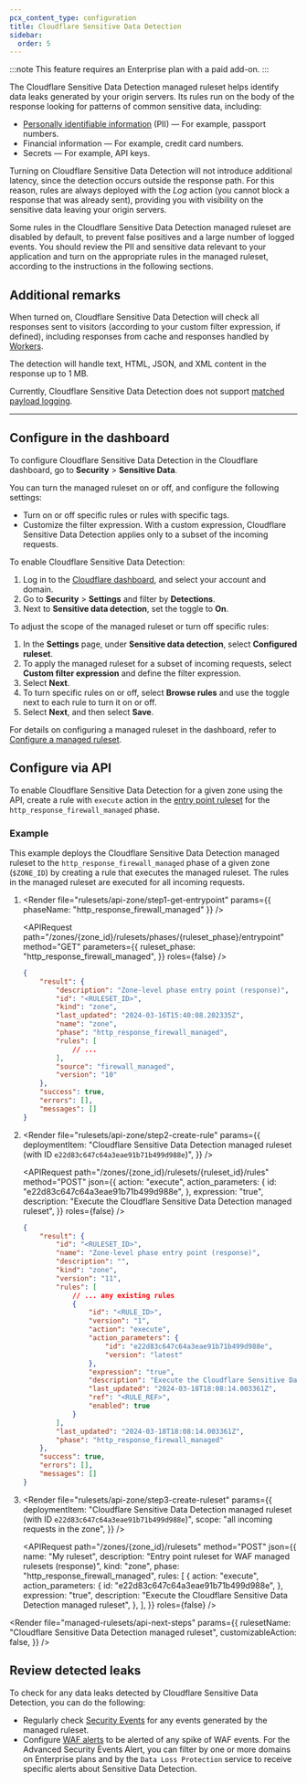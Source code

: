 ```yaml
---
pcx_content_type: configuration
title: Cloudflare Sensitive Data Detection
sidebar:
  order: 5
---
```



:::note
This feature requires an Enterprise plan with a paid add-on.
:::

The Cloudflare Sensitive Data Detection managed ruleset helps identify data leaks generated by your origin servers. Its rules run on the body of the response looking for patterns of common sensitive data, including:

- [Personally identifiable information](https://www.cloudflare.com/learning/privacy/what-is-pii/) (PII) — For example, passport numbers.
- Financial information — For example, credit card numbers.
- Secrets — For example, API keys.

Turning on Cloudflare Sensitive Data Detection will not introduce additional latency, since the detection occurs outside the response path. For this reason, rules are always deployed with the _Log_ action (you cannot block a response that was already sent), providing you with visibility on the sensitive data leaving your origin servers.

Some rules in the Cloudflare Sensitive Data Detection managed ruleset are disabled by default, to prevent false positives and a large number of logged events. You should review the PII and sensitive data relevant to your application and turn on the appropriate rules in the managed ruleset, according to the instructions in the following sections.

## Additional remarks

When turned on, Cloudflare Sensitive Data Detection will check all responses sent to visitors (according to your custom filter expression, if defined), including responses from cache and responses handled by [Workers](/workers/).

The detection will handle text, HTML, JSON, and XML content in the response up to 1 MB.

Currently, Cloudflare Sensitive Data Detection does not support [matched payload logging](/waf/managed-rules/payload-logging/).

---

## Configure in the dashboard

<Tabs syncKey="dashNewNav"> <TabItem label="Old dashboard">

To configure Cloudflare Sensitive Data Detection in the Cloudflare dashboard, go to **Security** > **Sensitive Data**.

You can turn the managed ruleset on or off, and configure the following settings:

- Turn on or off specific rules or rules with specific tags.
- Customize the filter expression. With a custom expression, Cloudflare Sensitive Data Detection applies only to a subset of the incoming requests.

</TabItem> <TabItem label="New dashboard" icon="rocket">

To enable Cloudflare Sensitive Data Detection:

1. Log in to the [Cloudflare dashboard](https://dash.cloudflare.com), and select your account and domain.
2. Go to **Security** > **Settings** and filter by **Detections**.
3. Next to **Sensitive data detection**, set the toggle to **On**.

To adjust the scope of the managed ruleset or turn off specific rules:

1. In the **Settings** page, under **Sensitive data detection**, select **Configured ruleset**.
2. To apply the managed ruleset for a subset of incoming requests, select **Custom filter expression** and define the filter expression.
3. Select **Next**.
4. To turn specific rules on or off, select **Browse rules** and use the toggle next to each rule to turn it on or off.
5. Select **Next**, and then select **Save**.

</TabItem> </Tabs>

For details on configuring a managed ruleset in the dashboard, refer to [Configure a managed ruleset](/waf/managed-rules/deploy-zone-dashboard/#configure-a-managed-ruleset).

## Configure via API

To enable Cloudflare Sensitive Data Detection for a given zone using the API, create a rule with `execute` action in the [entry point ruleset](/ruleset-engine/about/rulesets/#entry-point-ruleset) for the `http_response_firewall_managed` phase.

### Example

This example deploys the Cloudflare Sensitive Data Detection managed ruleset to the `http_response_firewall_managed` phase of a given zone (`$ZONE_ID`) by creating a rule that executes the managed ruleset. The rules in the managed ruleset are executed for all incoming requests.

1.  <Render
    	file="rulesets/api-zone/step1-get-entrypoint"
    	params={{ phaseName: "http_response_firewall_managed" }}
    />

    <APIRequest
    	path="/zones/{zone_id}/rulesets/phases/{ruleset_phase}/entrypoint"
    	method="GET"
    	parameters={{
    		ruleset_phase: "http_response_firewall_managed",
    	}}
    	roles={false}
    />

    ```json output {4}
    {
    	"result": {
    		"description": "Zone-level phase entry point (response)",
    		"id": "<RULESET_ID>",
    		"kind": "zone",
    		"last_updated": "2024-03-16T15:40:08.202335Z",
    		"name": "zone",
    		"phase": "http_response_firewall_managed",
    		"rules": [
    			// ...
    		],
    		"source": "firewall_managed",
    		"version": "10"
    	},
    	"success": true,
    	"errors": [],
    	"messages": []
    }
    ```

2.  <Render
    	file="rulesets/api-zone/step2-create-rule"
    	params={{
    		deploymentItem:
    			"Cloudflare Sensitive Data Detection managed ruleset (with ID `e22d83c647c64a3eae91b71b499d988e`)",
    	}}
    />

    <APIRequest
    	path="/zones/{zone_id}/rulesets/{ruleset_id}/rules"
    	method="POST"
    	json={{
    		action: "execute",
    		action_parameters: {
    			id: "e22d83c647c64a3eae91b71b499d988e",
    		},
    		expression: "true",
    		description:
    			"Execute the Cloudflare Sensitive Data Detection managed ruleset",
    	}}
    	roles={false}
    />

    ```json output
    {
    	"result": {
    		"id": "<RULESET_ID>",
    		"name": "Zone-level phase entry point (response)",
    		"description": "",
    		"kind": "zone",
    		"version": "11",
    		"rules": [
    			// ... any existing rules
    			{
    				"id": "<RULE_ID>",
    				"version": "1",
    				"action": "execute",
    				"action_parameters": {
    					"id": "e22d83c647c64a3eae91b71b499d988e",
    					"version": "latest"
    				},
    				"expression": "true",
    				"description": "Execute the Cloudflare Sensitive Data Detection managed ruleset",
    				"last_updated": "2024-03-18T18:08:14.003361Z",
    				"ref": "<RULE_REF>",
    				"enabled": true
    			}
    		],
    		"last_updated": "2024-03-18T18:08:14.003361Z",
    		"phase": "http_response_firewall_managed"
    	},
    	"success": true,
    	"errors": [],
    	"messages": []
    }
    ```

3.  <Render
    	file="rulesets/api-zone/step3-create-ruleset"
    	params={{
    		deploymentItem:
    			"Cloudflare Sensitive Data Detection managed ruleset (with ID `e22d83c647c64a3eae91b71b499d988e`)",
    		scope: "all incoming requests in the zone",
    	}}
    />

    <APIRequest
    	path="/zones/{zone_id}/rulesets"
    	method="POST"
    	json={{
    		name: "My ruleset",
    		description: "Entry point ruleset for WAF managed rulesets (response)",
    		kind: "zone",
    		phase: "http_response_firewall_managed",
    		rules: [
    			{
    				action: "execute",
    				action_parameters: {
    					id: "e22d83c647c64a3eae91b71b499d988e",
    				},
    				expression: "true",
    				description:
    					"Execute the Cloudflare Sensitive Data Detection managed ruleset",
    			},
    		],
    	}}
    	roles={false}
    />

<Render
	file="managed-rulesets/api-next-steps"
	params={{
		rulesetName: "Cloudflare Sensitive Data Detection managed ruleset",
		customizableAction: false,
	}}
/>

<Render file="managed-rulesets/api-more-resources" />

## Review detected leaks

To check for any data leaks detected by Cloudflare Sensitive Data Detection, you can do the following:

- Regularly check [Security Events](/waf/analytics/security-events/) for any events generated by the managed ruleset.
- Configure [WAF alerts](/waf/reference/alerts/) to be alerted of any spike of WAF events. For the Advanced Security Events Alert, you can filter by one or more domains on Enterprise plans and by the `Data Loss Protection` service to receive specific alerts about Sensitive Data Detection.
